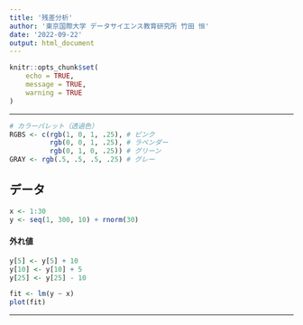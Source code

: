 ```yaml
---
title: '残差分析'
author: '東京国際大学 データサイエンス教育研究所 竹田 恒'
date: '2022-09-22'
output: html_document
---
```


```r
knitr::opts_chunk$set(
	echo = TRUE,
	message = TRUE,
	warning = TRUE
)
```

------------------------------------------------------------------------

```r
# カラーパレット（透過色）
RGBS <- c(rgb(1, 0, 1, .25), # ピンク
          rgb(0, 0, 1, .25), # ラベンダー
          rgb(0, 1, 0, .25)) # グリーン
GRAY <- rgb(.5, .5, .5, .25) # グレー
```

## データ

```r
x <- 1:30 
y <- seq(1, 300, 10) + rnorm(30) 
```

#### 外れ値
```r
y[5] <- y[5] + 10
y[10] <- y[10] + 5
y[25] <- y[25] - 10
```

```r
fit <- lm(y ~ x)
plot(fit)
```

------------------------------------------------------------------------
